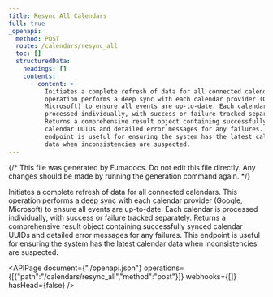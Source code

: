 ```yaml
---
title: Resync All Calendars
full: true
_openapi:
  method: POST
  route: /calendars/resync_all
  toc: []
  structuredData:
    headings: []
    contents:
      - content: >-
          Initiates a complete refresh of data for all connected calendars. This
          operation performs a deep sync with each calendar provider (Google,
          Microsoft) to ensure all events are up-to-date. Each calendar is
          processed individually, with success or failure tracked separately.
          Returns a comprehensive result object containing successfully synced
          calendar UUIDs and detailed error messages for any failures. This
          endpoint is useful for ensuring the system has the latest calendar
          data when inconsistencies are suspected.
---
```


{/* This file was generated by Fumadocs. Do not edit this file directly. Any changes should be made by running the generation command again. */}

Initiates a complete refresh of data for all connected calendars. This operation performs a deep sync with each calendar provider (Google, Microsoft) to ensure all events are up-to-date. Each calendar is processed individually, with success or failure tracked separately. Returns a comprehensive result object containing successfully synced calendar UUIDs and detailed error messages for any failures. This endpoint is useful for ensuring the system has the latest calendar data when inconsistencies are suspected.

<APIPage document={"./openapi.json"} operations={[{"path":"/calendars/resync_all","method":"post"}]} webhooks={[]} hasHead={false} />